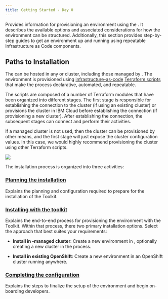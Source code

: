 ```yaml
---
title: Getting Started - Day 0
---
```



<PageDescription>

Provides information for provisioning
an environment using the <Globals name="longName"/>. It describes the available options
and associated considerations for how the environment can be structured. Additionally,
this section provides step-by-step guides to get an environment up and running 
using repeatable Infrastructure as Code components.

</PageDescription>

## Paths to Installation

The <Globals name="longName"/> <Globals name="env"/> can be hosted in 
any <Globals name="kube"/> or <Globals name="ocp"/> cluster, including those managed by <Globals name="ic"/>. The 
environment is provisioned using [infrastructure-as-code](/getting-started-day-0/infrastucture-as-code) [Terraform scripts](/admin/terraform) that 
make the process declarative, automated, and repeatable.

The scripts are composed of a number of Terraform modules that have been organized into different stages. The first 
stage is responsible for establishing the connection to the cluster (if using an existing cluster) or provisions the
cluster in IBM Cloud before establishing the connection (if provisioning a new cluster). After establishing the connection,
the subsequent stages can connect and perform their activities. 

If a managed <Globals name="ic"/> cluster is not used, 
then the cluster can be provisioned by other means, and the first stage will just expose the cluster configuration 
values. In this case, we would highly recommend provisioning the cluster using other Terraform scripts.

![](/images/install.png)

The installation process is organized into three activities:

### [Planning the installation](/getting-started-day-0/plan-installation/ibm-cloud) 

Explains the planning and configuration required to prepare for the installation of the Toolkit.

### [Installing with the toolkit](/getting-started-day-0/install-toolkit/ibm-cloud)

Explains the end-to-end process for provisioning the environment with the Toolkit. Within that process, there two 
primary installation options. Select the approach that best suites your requirements:

* **Install in <Globals name="ic"/>-managed cluster**: Create a new environment in <Globals name="ic"/>, optionally 
  creating a new cluster in the process.

* **Install in existing OpenShift**: Create a new environment in an OpenShift cluster running anywhere.

### [Completing the configuration](/getting-started-day-0/post-installation)

Explains the steps to finalize the setup of the environment and begin on-boarding developers.
